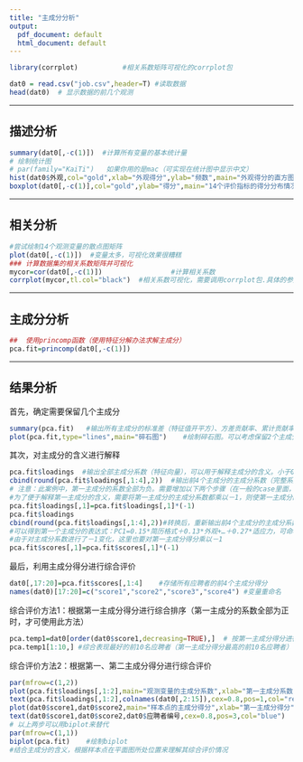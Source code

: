 ```yaml
---
title: "主成分分析"
output:
  pdf_document: default
  html_document: default
---
```


```r
library(corrplot)			#相关系数矩阵可视化的corrplot包

dat0 = read.csv("job.csv",header=T) #读取数据
head(dat0)  # 显示数据的前几个观测
```
---

描述分析
---
```r
summary(dat0[,-c(1)])  #计算所有变量的基本统计量
# 绘制统计图
# par(family="KaiTi")   如果你用的是mac（可实现在统计图中显示中文）
hist(dat0$外观,col="gold",xlab="外观得分",ylab="频数",main="外观得分的直方图")  #绘制“外观”变量的直方图
boxplot(dat0[,-c(1)],col="gold",ylab="得分",main="14个评价指标的得分分布情况")  #绘制所有变量的箱线图
```
---

相关分析
---
```r
#尝试绘制14个观测变量的散点图矩阵
plot(dat0[,-c(1)])	#变量太多，可视化效果很糟糕
### 计算数据集的相关系数矩阵并可视化
mycor=cor(dat0[,-c(1)])					#计算相关系数
corrplot(mycor,tl.col="black")	#相关系数可视化，需要调用corrplot包.具体的参数设置办法可以参见help文档

```
---

主成分分析
---
```r
##  使用princomp函数（使用特征分解办法求解主成分）
pca.fit=princomp(dat0[,-c(1)])
```
---

结果分析
---

首先，确定需要保留几个主成分
```r
summary(pca.fit)   #输出所有主成分的标准差（特征值开平方）、方差贡献率、累计贡献率。初步判断，保留4个主成分可达到83%的解释程度
plot(pca.fit,type="lines",main="碎石图")    #绘制碎石图。可以考虑保留2个主成分（便于可视化）
```

其次，对主成分的含义进行解释

```r
pca.fit$loadings  #输出全部主成分系数（特征向量），可以用于解释主成分的含义。小于0.1的数值被忽略
cbind(round(pca.fit$loadings[,1:4],2))  #输出前4个主成分的主成分系数（完整系数）
# 注意：此案例中，第一主成分的系数全部为负。需要增加以下两个步骤（在一般的case里面，这两个步骤不是必须的）
#为了便于解释第一主成分的含义，需要将第一主成分的主成分系数都乘以－1，则使第一主成分的系数全部为正。
pca.fit$loadings[,1]=pca.fit$loadings[,1]*(-1)
pca.fit$loadings
cbind(round(pca.fit$loadings[,1:4],2))#转换后，重新输出前4个主成分的主成分系数（完整系数）
#可以得到第一个主成分的表达式：PC1=0.15*简历格式＋0.13*外观+…＋0.27*适应力，可命名为“能力”。第二个主成分的表达式：PC2=0.37*简历格式-0.03*外观+...+0.47*适应力，可命名为“经验”,…,依此类推。
#由于对主成分系数进行了－1变化，这里也要对第一主成分得分乘以－1
pca.fit$scores[,1]=pca.fit$scores[,1]*(-1)
```

最后，利用主成分得分进行综合评价

```r
dat0[,17:20]=pca.fit$scores[,1:4]    #存储所有应聘者的前4个主成分得分
names(dat0)[17:20]=c("score1","score2","score3","score4") #变量重命名
```

综合评价方法1：根据第一主成分得分进行综合排序（第一主成分的系数全部为正时，才可使用此方法）

```r
pca.temp1=dat0[order(dat0$score1,decreasing=TRUE),]  # 按第一主成分得分进行排序（降序）
pca.temp1[1:10,] #综合表现最好的前10名应聘者（第一主成分得分最高的前10名应聘者）
```

综合评价方法2：根据第一、第二主成分得分进行综合评价

```r
par(mfrow=c(1,2))
plot(pca.fit$loadings[,1:2],main="观测变量的主成分系数",xlab="第一主成分系数",ylab="第二主成分系数")    #绘制各个观测变量的主成分系数（X=与PC1的系数，Y=与PC2的系数），理解主成分的含义
text(pca.fit$loadings[,1:2],colnames(dat0[,2:15]),cex=0.8,pos=1,col="red")
plot(dat0$score1,dat0$score2,main="样本点的主成分得分",xlab="第一主成分得分",ylab="第二主成分得分")    #绘制各个样本点的主成分得分散点图
text(dat0$score1,dat0$score2,dat0$应聘者编号,cex=0.8,pos=3,col="blue")
# 以上两步可以用biplot来替代
par(mfrow=c(1,1))
biplot(pca.fit)    #绘制biplot
#结合主成分的含义，根据样本点在平面图所处位置来理解其综合评价情况
```
